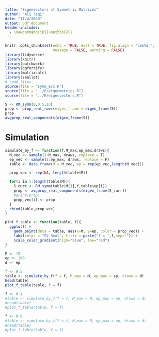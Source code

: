 ```yaml
---
title: "Eigenvectors of Symmetric Matrices"
author: "Ali Taqi"
date: "11/4/2020"
output: pdf_document
header-includes:
  - \newcommand{\R}{\mathbb{R}}
---
```


```r
knitr::opts_chunk$set(echo = TRUE, eval = TRUE, fig.align = "center", 
                      message = FALSE, warning = FALSE)
library(tidyverse)
library(knitr)
library(patchwork)
library(ggfortify)
library(matrixcalc)
library(zeallot)
# Load files
source(file = "symm_evc.R")
source(file = "../R/eigenmetrics.R")
source(file = "../R/eigenvectors.R")
```

```r
S <- RM_symm(8,0.5,10)
prop <- prop_real_rows(eigen_frame = eigen_frame(S))
prop
avgprop_real_components(eigen_frame(S))
```

\newpage

# Simulation

```r
simulate_by_f <- function(f,M_max,ep_max,draws){
  M_vec <- sample(1:M_max, draws, replace = T)
  ep_vec <- sample(1:ep_max, draws, replace = F)
  table <- data.frame(M = M_vec, ep = rep(ep_vec,length(M_vec)))

  prop_vec <- rep(NA, length(table$M))

  for(i in 1:length(table$M)){
    S_curr <- RM_symm(table$M[i],f,table$ep[i])
    prop <- avgprop_real_components(eigen_frame(S_curr))
    #print(prop)
    prop_vec[i] <- prop
  }
  cbind(table,prop_vec)
}

plot_f_table <- function(table, f){
  ggplot() + 
    geom_point(data = table, aes(x=M, y=ep, color = prop_vec)) +
    labs(color = "EV Real", title = paste("f = ",f,sep="")) +
    scale_color_gradient(high="blue", low="red")
}
```

```r
M <- 15
ep <- 100
d <- ep
```

```r
f <- 0.5
table <- simulate_by_f(f = f, M_max = M, ep_max = ep, draws = d)
head(table)
plot_f_table(table, f = f)
```

```r
f <- 0.1
#table <- simulate_by_f(f = f, M_max = M, ep_max = ep, draws = d)
#head(table)
#plot_f_table(table, f = f)
```

```r
f <- 0.9
#table <- simulate_by_f(f = f, M_max = M, ep_max = ep, draws = d)
#head(table)
#plot_f_table(table, f = f)
```


